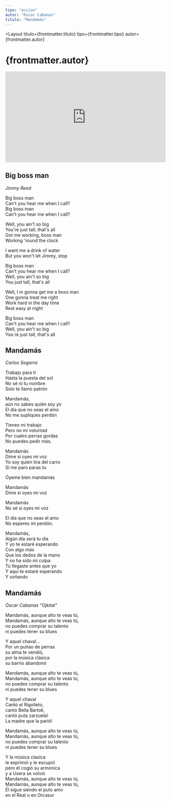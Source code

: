 ```yaml
---
tipo: "accion"
autor: "Oscar Cabanas"
titulo: "Mandamás"
---
```



<Layout
  titulo={frontmatter.titulo}
  tipo={frontmatter.tipo}
  autor={frontmatter.autor}
>

<Prose>
  <h1>{frontmatter.autor}</h1>
</Prose>

<div class="w-full">
  <div style="position:relative;padding-top:56.25%;">
    <iframe
      src="https://iframe.mediadelivery.net/embed/201842/076c5a77-c9e9-4ad8-ada0-be46e9ff8814?autoplay=false&loop=false&muted=false&preload=true&responsive=true"
      loading="lazy"
      style="border:0;position:absolute;top:0;height:100%;width:100%;"
      allow="accelerometer;gyroscope;autoplay;encrypted-media;picture-in-picture;"
      allowfullscreen="true"
    ></iframe>
  </div>
</div>

<Prose> 
  <ImageCaption
    mobileImgUrl={imageElvisDesktop}
    desktopImgUrl={imageElvisDesktop}
    alt="Elvis. Big Boss Man"
    caption="Big Boss Man. <i>Elvis</i>"
    clase="mt-20"
  />

## Big boss man

_Jimmy Reed_

Big boss man\
Can't you hear me when I call?\
Big boss man\
Can't you hear me when I call?

Well, you ain't so big\
You're just tall, that's all\
Got me working, boss man\
Working 'round the clock

I want me a drink of water\
But you won't let Jimmy, stop

Big boss man\
Can't you hear me when I call?\
Well, you ain't so big\
You just tall, that's all

Well, I m gonna get me a boss man\
One gonna treat me right\
Work hard in the day time\
Rest easy at night

Big boss man\
Can't you hear me when I call?\
Well, you ain't so big\
You re just tall, that's all

## Mandamás

_Carlos Segarra_

Trabajo para ti\
Hasta la puesta del sol\
No sé ni tu nombre\
Solo te llamo patrón

Mandamás,\
aún no sabes quién soy yo\
El día que no seas el amo\
No me supliques perdón

Tienes mi trabajo\
Pero no mi voluntad\
Por cuatro perras gordas\
No puedes pedir más.

Mandamás\
Dime si oyes mi voz\
Yo soy quien tira del carro\
Si me paro paras tu

Óyeme bien mandamás

Mandamás\
Dime si oyes mi voz

Mandamás\
No sé si oyes mi voz

El día que no seas el amo\
No esperes mi perdón.

Mandamás,\
Algún día será tu día\
Y yo te estaré esperando\
Con algo más\
Que los dedos de la mano\
Y no ha sido mi culpa\
Tú llegaste antes que yo\
Y aquí te estaré esperando\
Y soñando

## Mandamás

_Óscar Cabanas “Ojkital”_

Mandamás, aunque alto te veas tú,\
Mandamás, aunque alto te veas tú,\
no puedes comprar su talento\
ni puedes tener su blues

Y aquel chaval...\
Por un puñao de perras\
su alma te vendió,\
por la música clásica\
su barrio abandonó

Mandamás, aunque alto te veas tú,\
Mandamás, aunque alto te veas tú,\
no puedes comprar su talento\
ni puedes tener su blues

Y aquel chaval\
Cantó el Rigolleto,\
cantó Bella Bartok,\
cantó puta zarzuela!\
La madre que la parió!

Mandamás, aunque alto te veas tú,\
Mandamás, aunque alto te veas tú,\
no puedes comprar su talento\
ni puedes tener su blues

Y la música clasica\
le exprimió y le escupió\
pero él cogió su armonica\
y a Usera se volvió\
Mandamás, aunque alto te veas tú,\
Mandamás, aunque alto te veas tú,\
Él sigue siendo el puto amo\
en el Real o en Orcasur

  </Prose>
</Layout>
